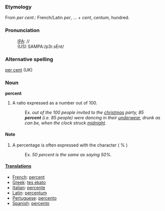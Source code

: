 ===Etymology===

From ''per cent.'': French/Latin ''per'', ... + ''cent'', ''centum'', hundred.

===Pronunciation===
:[[IPA]]: //
:(US) SAMPA:/p3r.sEnt/

===Alternative spelling===
[[per cent]] (UK)

===Noun===

'''percent''' 
# A ratio expressed as a number out of 100.
#:Ex. ''out of the 100 people invited to the [[christmas]] party, 85 '''percent''' (i.e. 85 people) were dancing in their [[underwear]], drunk as can be, when the clock struck [[midnight]].''

====Note====
# A percentage is often expressed with the character ( % )
#:Ex. ''50 percent is the same as saying 50%.''

====[[Translations]]====
*[[French]]: [[percent]]
*[[Greek]]: [[tes ekato]]
*[[Italian]]: [[percente]]
*[[Latin]]: [[percentum]]
*[[Pertuguese]]: [[percento]]
*[[Spanish]]: [[percento]]